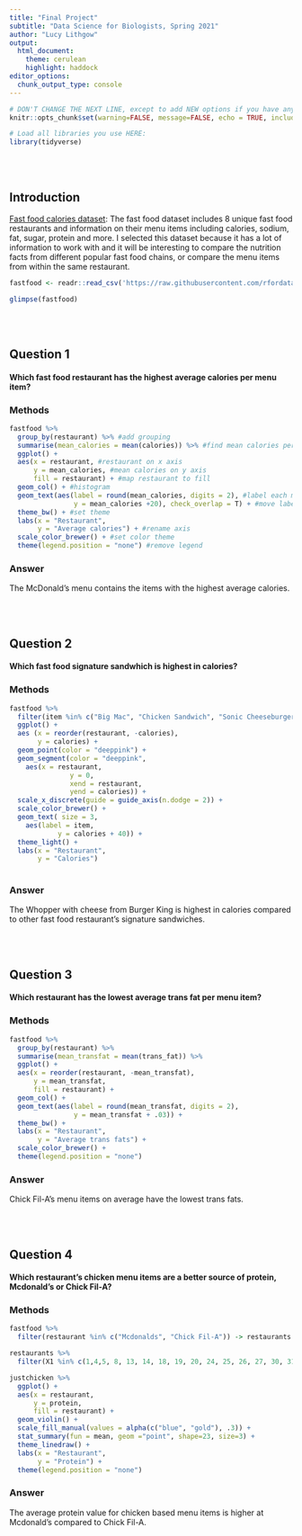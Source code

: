 ```yaml
---
title: "Final Project"
subtitle: "Data Science for Biologists, Spring 2021"
author: "Lucy Lithgow"
output: 
  html_document:
    theme: cerulean
    highlight: haddock
editor_options: 
  chunk_output_type: console
---
```


```r
# DON'T CHANGE THE NEXT LINE, except to add NEW options if you have any.
knitr::opts_chunk$set(warning=FALSE, message=FALSE, echo = TRUE, include = TRUE)

# Load all libraries you use HERE:
library(tidyverse)
```

<br><br>

## Introduction

[Fast food calories dataset](https://github.com/rfordatascience/tidytuesday/blob/master/data/2018/2018-09-04/fastfood_calories.csv):
The fast food dataset includes 8 unique fast food restaurants and information on their menu items including calories, sodium, fat, sugar, protein and more. I selected this dataset because it has a lot of information to work with and it will be interesting to compare the nutrition facts from different popular fast food chains, or compare the menu items from within the same restaurant.

```r
fastfood <- readr::read_csv('https://raw.githubusercontent.com/rfordatascience/tidytuesday/master/data/2018/2018-09-04/fastfood_calories.csv')

glimpse(fastfood)
```

<br><br>

## Question 1

#### Which fast food restaurant has the highest average calories per menu item?

### Methods
```r
fastfood %>%
  group_by(restaurant) %>% #add grouping
  summarise(mean_calories = mean(calories)) %>% #find mean calories per restaurant
  ggplot() +
  aes(x = restaurant, #restaurant on x axis
      y = mean_calories, #mean calories on y axis
      fill = restaurant) + #map restaurant to fill
  geom_col() + #histogram
  geom_text(aes(label = round(mean_calories, digits = 2), #label each mean calories and round
                y = mean_calories +20), check_overlap = T) + #move label and remove overlap
  theme_bw() + #set theme
  labs(x = "Restaurant",
       y = "Average calories") + #rename axis
  scale_color_brewer() + #set color theme
  theme(legend.position = "none") #remove legend

```

### Answer

The McDonald's menu contains the items with the highest average calories.


<br><br>

## Question 2

#### Which fast food signature sandwhich is highest in calories?

### Methods
```r
fastfood %>%
  filter(item %in% c("Big Mac", "Chicken Sandwich", "Sonic Cheeseburger W/ Ketchup", "Classic Roast Beef", "WHOPPER w/ Cheese", "Original Cheeseburger")) %>%
  ggplot() +
  aes (x = reorder(restaurant, -calories),
       y = calories) +
  geom_point(color = "deeppink") +
  geom_segment(color = "deeppink",
    aes(x = restaurant,
               y = 0,
               xend = restaurant,
               yend = calories)) +
  scale_x_discrete(guide = guide_axis(n.dodge = 2)) +
  scale_color_brewer() +
  geom_text( size = 3,
    aes(label = item,
            y = calories + 40)) +
  theme_light() +
  labs(x = "Restaurant",
       y = "Calories")
  
```

### Answer

The Whopper with cheese from Burger King is highest in calories compared to other fast food restaurant's signature sandwiches. 

<br><br>

## Question 3

#### Which restaurant has the lowest average trans fat per menu item?

### Methods
```r
fastfood %>%
  group_by(restaurant) %>%
  summarise(mean_transfat = mean(trans_fat)) %>%
  ggplot() +
  aes(x = reorder(restaurant, -mean_transfat),
      y = mean_transfat,
      fill = restaurant) +
  geom_col() +
  geom_text(aes(label = round(mean_transfat, digits = 2),
                y = mean_transfat + .03)) +
  theme_bw() +
  labs(x = "Restaurant",
       y = "Average trans fats") +
  scale_color_brewer() +
  theme(legend.position = "none")


```

### Answer

Chick Fil-A's menu items on average have the lowest trans fats.


<br><br>

## Question 4

#### Which restaurant's chicken menu items are a better source of protein, Mcdonald's or Chick Fil-A?

### Methods
```r
fastfood %>%
  filter(restaurant %in% c("Mcdonalds", "Chick Fil-A")) -> restaurants

restaurants %>%
  filter(X1 %in% c(1,4,5, 8, 13, 14, 18, 19, 20, 24, 25, 26, 27, 30, 31, 33:82)) -> justchicken

justchicken %>%
  ggplot() +
  aes(x = restaurant,
      y = protein,
      fill = restaurant) +
  geom_violin() +
  scale_fill_manual(values = alpha(c("blue", "gold"), .3)) +
  stat_summary(fun = mean, geom ="point", shape=23, size=3) +
  theme_linedraw() +
  labs(x = "Restaurant",
       y = "Protein") +
  theme(legend.position = "none")

```

### Answer

The average protein value for chicken based menu items is higher at Mcdonald's compared to Chick Fil-A.
